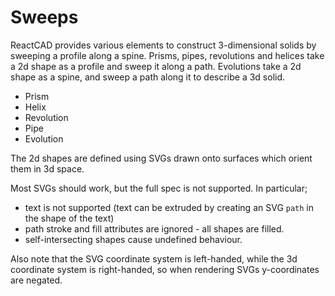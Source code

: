 
<Meta title="Reference/Sweeps/Introduction" />

# Sweeps

ReactCAD provides various elements to construct 3-dimensional solids by sweeping a profile along a spine. Prisms, pipes, revolutions and helices take a 2d shape as a profile and sweep it along a path. Evolutions take a 2d shape as a spine, and sweep a path along it to describe a 3d solid.

- <Link to="reference-sweeps--prism">Prism</Link>
- <Link to="reference-sweeps--helix">Helix</Link>
- <Link to="reference-sweeps--revolution">Revolution</Link>
- <Link to="reference-sweeps--pipe">Pipe</Link>
- <Link to="reference-sweeps--evolution">Evolution</Link>

The 2d shapes are defined using SVGs drawn onto surfaces which orient them in 3d space.

Most SVGs should work, but the full spec is not supported. In particular;

- text is not supported (text can be extruded by creating an SVG `path` in the shape of the text)
- path stroke and fill attributes are ignored - all shapes are filled.
- self-intersecting shapes cause undefined behaviour.

Also note that the SVG coordinate system is left-handed, while the 3d coordinate system is right-handed, so when rendering SVGs y-coordinates are negated.
